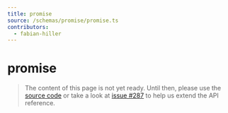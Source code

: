 ```yaml
---
title: promise
source: /schemas/promise/promise.ts
contributors:
  - fabian-hiller
---
```


# promise

> The content of this page is not yet ready. Until then, please use the [source code](https://github.com/fabian-hiller/valibot/blob/main/library/src/schemas/promise/promise.ts) or take a look at [issue #287](https://github.com/fabian-hiller/valibot/issues/287) to help us extend the API reference.
